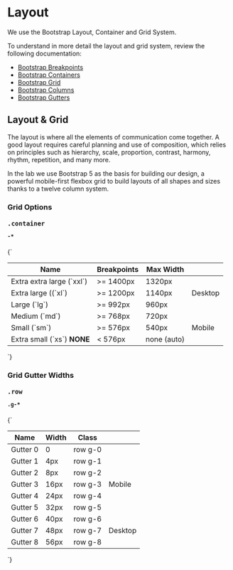 
<Meta title="Design System/Tokens/Layout" />

# Layout

We use the Bootstrap Layout, Container and Grid System.

To understand in more detail the layout and grid system, review the following documentation:

+ [Bootstrap Breakpoints](https://getbootstrap.com/docs/5.3/layout/breakpoints/)
+ [Bootstrap Containers](https://getbootstrap.com/docs/5.3/layout/containers/)
+ [Bootstrap Grid](https://getbootstrap.com/docs/5.3/layout/grid/)
+ [Bootstrap Columns](https://getbootstrap.com/docs/5.3/layout/columns/)
+ [Bootstrap Gutters](https://getbootstrap.com/docs/5.3/layout/gutters/)

## Layout & Grid

The layout is where all the elements of communication come together. A good layout requires careful planning and use of composition, which relies on principles such as hierarchy, scale, proportion, contrast, harmony, rhythm, repetition, and many more.

In the lab we use Bootstrap 5 as the basis for building our design, a powerful mobile-first flexbox grid to build layouts of all shapes and sizes thanks to a twelve column system.

### Grid Options

<h4 className="py-3 mb-0 fw-bold"><pre className="d-inline">.container</pre><code>-*</code></h4>

<Markdown>
  {`

  | Name                          | Breakpoints   | Max Width     |         |
  |-------------------------------|---------------|---------------|---------|
  | Extra extra large (\`xxl\`)   | >= 1400px     | 1320px        |         |
  | Extra large ((\`xl\`)         | >= 1200px     | 1140px        | Desktop |
  | Large (\`lg\`)                | >= 992px      | 960px         |         |
  | Medium (\`md\`)               | >= 768px      | 720px         |         |
  | Small (\`sm\`)                | >= 576px      | 540px         | Mobile  |
  | Extra small (\`xs\`) **NONE** | < 576px       | none (auto)   |         |

  `}
</Markdown>

### Grid Gutter Widths

<h4 className="py-3 mb-0 fw-bold"><pre className="d-inline">.row </pre><code>.g-*</code></h4>

<Markdown>
  {`

  | Name       | Width  | Class   |         |
  |------------|--------|---------|---------|
  | Gutter 0   | 0      | row g-0 |         |
  | Gutter 1   | 4px    | row g-1 |         |
  | Gutter 2   | 8px    | row g-2 |         |
  | Gutter 3   | 16px   | row g-3 | Mobile  |
  | Gutter 4   | 24px   | row g-4 |         |
  | Gutter 5   | 32px   | row g-5 |         |
  | Gutter 6   | 40px   | row g-6 |         |
  | Gutter 7   | 48px   | row g-7 | Desktop |
  | Gutter 8   | 56px   | row g-8 |         |

  `}
</Markdown>
